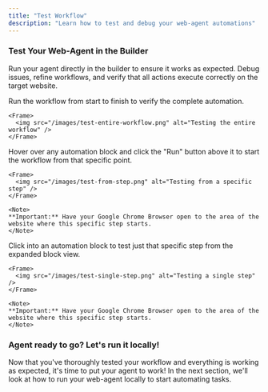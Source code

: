```yaml
---
title: "Test Workflow"
description: "Learn how to test and debug your web-agent automations"
---
```


### Test Your Web-Agent in the Builder

Run your agent directly in the builder to ensure it works as expected. Debug issues, refine workflows, and verify that all actions execute correctly on the target website.

<Tabs>
  <Tab title="Entire Workflow">
    Run the workflow from start to finish to verify the complete automation.
    
    <Frame>
      <img src="/images/test-entire-workflow.png" alt="Testing the entire workflow" />
    </Frame>
  </Tab>
  
  <Tab title="Part of Workflow">
    Hover over any automation block and click the "Run" button above it to start the workflow from that specific point.
    
    <Frame>
      <img src="/images/test-from-step.png" alt="Testing from a specific step" />
    </Frame>
    
    <Note>
    **Important:** Have your Google Chrome Browser open to the area of the website where this specific step starts.
    </Note>
  </Tab>
  
  <Tab title="Individual Step">
    Click into an automation block to test just that specific step from the expanded block view.
    
    <Frame>
      <img src="/images/test-single-step.png" alt="Testing a single step" />
    </Frame>
    
    <Note>
    **Important:** Have your Google Chrome Browser open to the area of the website where this specific step starts.
    </Note>
  </Tab>
</Tabs>

### Agent ready to go? Let's run it locally!

Now that you've thoroughly tested your workflow and everything is working as expected, it's time to put your agent to work! In the next section, we'll look at how to run your web-agent locally to start automating tasks.

